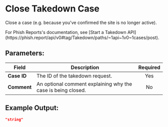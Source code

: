 
# Close Takedown Case

Close a case (e.g. because you've confirmed the site is no longer active).

<Callout type="info">
	For Phish Reports's documentation, see [Start a Takedown
	API](https://phish.report/api/v0#tag/Takedown/paths/~1api~1v0~1cases/post).
</Callout>

## Parameters:

| Field                 | Description                                                     | Required |
| --------------------- | --------------------------------------------------------------- | :------: |
| **Case ID**           | The ID of the takedown request.                                 |   Yes    |
| **Comment**           | An optional comment explaining why the case is being closed.    |    No    |

## Example Output:
```json
"string"
```
